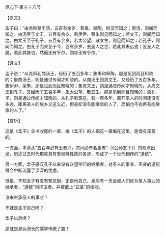 

尽心下·第三十八节

【原文】

孟子曰：“由尧舜至于汤，五百有余岁，若禹、皋陶，则见而知之；若汤，则闻而知之。由汤至于文王，五百有余岁，若伊尹、莱朱则见而知之；若文王，则闻而知之。由文王至于孔子，五百有余岁，若太公望、散宜生，则见而知之；若孔子，则闻而知之。由孔子而来至于今，百有余岁，去圣人之世，若此其未远也；近圣人之居，若此其甚也，然而无有乎尔，则亦无有乎尔。”

【译文】

孟子说：“从尧舜到商汤王，经历了五百多年；象禹和皋陶，那是见到而且知晓的；象商汤王，则是通过传闻才知晓的。从商汤王到周文王，又经历了五百多年，象伊尹、莱朱，那是见到而且知晓的；象周文王，则是通过传闻才知晓的。从周文王到孔子，又经历了五百多年，象太公望、散宜生，那是见到而且知晓的；象孔子，则是通过传闻才知晓的。从孔子到现在，有一百多年，离开圣人的时间还没有多远，距离圣人的故乡又这么近，但是却没有能继承的人了，恐怕也不会再有能继承的人了。”

【赏析】

这是《孟子》全书收尾的一章，编《孟子》的人把这一章编在这里，是很有深意的。

一方面，本章从“五百年必有王者兴，其间必有名世者”（《公孙五下》）的观点出发，历述过去时代那些具有里程碑性质的圣贤，形成了一个世代相传的“道统”。

另一方面，孟子感叹孔子以来没有众望所归的继承者，对圣人的事业、圣贤的道统将会中断流露了深深的忧虑。

但是，不知孟子有没有预见到，正是他自己，身后有一天会被人们推为圣人事业的继承者，“道统”的捍卫者。并被戴上“亚圣”的桂冠。

谁来继承圣人的事业？

不就是孟子自己吗？

孟子以后呢？

那就是源远流长的儒学传统了罢！

